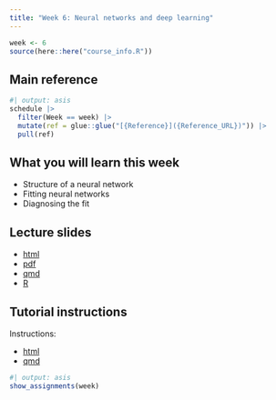 ```yaml
---
title: "Week 6: Neural networks and deep learning"
---
```


```r
week <- 6
source(here::here("course_info.R"))
```

## Main reference

```r
#| output: asis
schedule |>
  filter(Week == week) |>
  mutate(ref = glue::glue("[{Reference}]({Reference_URL})")) |>
  pull(ref)
```

## What you will learn this week

* Structure of a neural network
* Fitting neural networks
* Diagnosing the fit

## Lecture slides

- [html](https://iml.numbat.space/week6/slides.html)
- [pdf](https://iml.numbat.space/week6/slides.pdf)
- [qmd](https://iml.numbat.space/week6/slides.qmd)
- [R](https://iml.numbat.space/week6/slides.R)

## Tutorial instructions

Instructions:

- [html](https://iml.numbat.space/week6/tutorial.html)
- [qmd](https://iml.numbat.space/week6/tutorial.qmd)

```r
#| output: asis
show_assignments(week)
```
